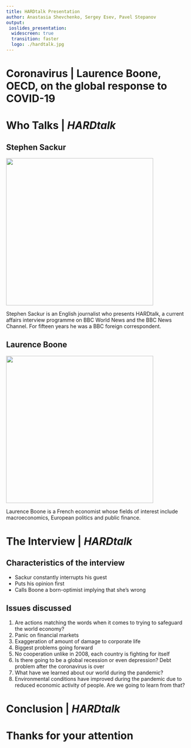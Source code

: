 ```yaml
---
title: HARDtalk Presentation
author: Anastasia Shevchenko, Sergey Esev, Pavel Stepanov
output:
 ioslides_presentation:
  widescreen: true
  transition: faster
  logo: ./hardtalk.jpg
---
```


# Coronavirus | Laurence Boone, OECD, on the global response to COVID-19

# Who Talks | *HARDtalk*

## Stephen Sackur

<div class="columns-2">
![](./sackur.jpg){width=400px}

Stephen Sackur is an English journalist who presents HARDtalk, a current
affairs interview programme on BBC World News and the BBC News Channel. For
fifteen years he was a BBC foreign correspondent.
</div>

## Laurence Boone

<div class="columns-2">
![](./boone.jpg){width=400px}

Laurence Boone is a French economist whose fields of interest include
macroeconomics, European politics and public finance.
</div>

# The Interview | *HARDtalk*

## Characteristics of the interview

- Sackur constantly interrupts his guest
- Puts his opinion first
- Calls Boone a born-optimist implying that she's wrong

## Issues discussed

1. Are actions matching the words when it comes to trying to safeguard the
   world economy?
2. Panic on financial markets
3. Exaggeration of amount of damage to corporate life
4. Biggest problems going forward
5. No cooperation unlike in 2008, each country is fighting for itself
6. Is there going to be a global recession or even depression? Debt problem
   after the coronavirus is over
7. What have we learned about our world during the pandemic?
8. Environmental conditions have improved during the pandemic due to reduced
   economic activity of people. Are we going to learn from that?

# Conclusion | *HARDtalk*

# Thanks for your attention
